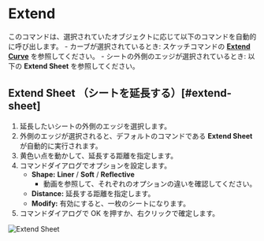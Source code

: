 
# Extend

<Reference shortcut="" command="Extend" button="" />

このコマンドは、選択されていたオブジェクトに応じて以下のコマンドを自動的に呼び出します。
    - カーブが選択されているとき: スケッチコマンドの [**Extend Curve**](../sketch/extend) を参照してください。
    - シートの外側のエッジが選択されているとき: 以下の **Extend Sheet** を参照してください。

## Extend Sheet （シートを延長する）[#extend-sheet]

1. 延長したいシートの外側のエッジを選択します。
2. 外側のエッジが選択されると、デフォルトのコマンドである **Extend Sheet** が自動的に実行されます。
3. 黄色い点を動かして、延長する距離を指定します。
4. コマンドダイアログでオプションを設定します。
    - **Shape:** **Liner** /  **Soft** /  **Reflective**
        - 動画を参照して、それぞれのオプションの違いを確認してください。
    - **Distance:** 延長する距離を指定します。
    - **Modify:** 有効にすると、一枚のシートになります。
5. コマンドダイアログで OK を押すか、右クリックで確定します。

![Extend Sheet](/img/extend-sheet.gif)


